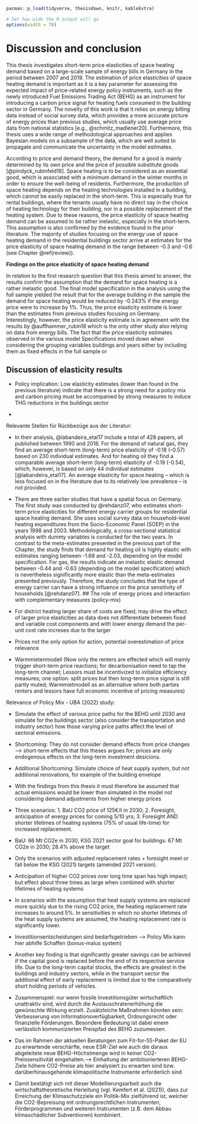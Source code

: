 <!--
Chapter 6 - Discussion
-->

```r
pacman::p_load(tidyverse, thesisdown, knitr, kableExtra)

# Set how wide the R output will go
options(width = 70)
```

# Discussion and conclusion {#discussion}

This thesis investigates short-term price elasticities of space heating demand based on a large-scale sample of energy bills in Germany in the period between 2007 and 2019. The estimation of price elasticities of space heating demand is important as it is a key parameter for assessing the expected impact of price-related energy policy instruments, such as the newly introduced Fuel Emissions Trading Act (BEHG) as an instrument for introducing a carbon price signal for heating fuels consumed in the building sector in Germany. The novelty of this work is that it relies on energy billing data instead of social survey data, which provides a more accurate picture of energy prices than previous studies, which usually use average price data from national statistics [e.g., @schmitz_madlener20]. Furthermore, this thesis uses a wide range of methodological approaches and applies Bayesian models on a subsample of the data, which are well suited to propagate and communicate the uncertainty in the model estimates.

According to price and demand theory, the demand for a good is mainly determined by its own price and the price of possible substitute goods [@pindyck_rubinfeld18]. Space heating is to be considered as an essential good, which is associated with a minimum demand in the winter months in order to ensure the well-being of residents. Furthermore, the production of space heating depends on the heating technologies installed in a building, which cannot be easily replaced in the short-term. This is especially true for rental buildings, where the tenants usually have no direct say in the choice of heating technology for their building, nor in a possible replacement of the heating system. Due to these reasons, the price elasticity of space heating demand can be assumed to be rather inelastic, especially in the short-term. This assumption is also confirmed by the evidence found in the prior literature. The majority of studies focusing on the energy use of space heating demand in the residential buildings sector arrive at estimates for the price elasticity of space heating demand in the range between -0.3 and -0.6 (see Chapter \@ref(review)).

**Findings on the price elasticity of space heating demand**

In relation to the first research question that this thesis aimed to answer, the results confirm the assumption that the demand for space heating is a rather inelastic good. The final model specification in the analysis using the full sample yielded the result that for the average building in the sample the demand for space heating would be reduced by -0.243% if the energy price were to increase by 1%. Thus, the price elasticity estimate is lower than the estimates from previous studies focusing on Germany. Interestingly, however, the price elasticity estimate is in agreement with the results by @auffhammer_rubin18 which is the only other study also relying on data from energy bills. The fact that the price elasticity estimates observed in the various model Specifications moved down when considering the grouping variables buildings and years either by including them as fixed effects in the full sample or 





## Discussion of elasticity results

- Policy implication: Low elasticity estimates (lower than found in the previous literature) indicate that there is a strong need for a policy mix and carbon pricing must be accompanied by strong measures to induce THG reductions in the buildings sector

- 



Relevante Stellen für Rückbezüge aus der Literatur:

- In their analysis, @labandeira_etal17 include a total of 428 papers, all published between 1990 and 2016. For the demand of natural gas, they find an average short-term (long-term) price elasticity of -0.18 (-0.57) based on 230 individual estimates. And for heating oil they find a comparable average short-term (long-term) elasticity of -0.19 (-0.54), which, however, is based on only 44 individual estimates [@labandeira_etal17]. An average elasticity for space heating -- which is less focused on in the literature due to its relatively low prevalence -- is not provided.

- There are three earlier studies that have a spatial focus on Germany. The first study was conducted by @rehdanz07, who estimates short-term price elasticities for different energy carrier groups for residential space heating demand. She uses social survey data on household-level heating expenditures from the Socio-Economic Panel (SOEP) in the years 1998 and 2003. Methodologically, a cross-sectional statistical analysis with dummy variables is conducted for the two years. In contrast to the  meta-estimates presented in the previous part of the Chapter, the study finds that demand for heating oil is highly elastic with estimates ranging between -1.68 and -2.03, depending on the model specification. For gas, the results indicate an inelastic elastic demand between -0.44 and -0.63 (depending on the model specification) which is nevertheless significantly more elastic than the meta-estimates presented previously. Therefore, the study concludes that the type of energy carrier can have a strong influence on the price sensitivity of households [@rehdanz07].
## The role of energy prices and interaction with complementary measures (policy-mix)


- For district heating larger share of costs are fixed; may drive the effect of larger price elasticities as data does not differentiate between fixed and variable cost components and with lower energy demand the per-unit cost rate increses due to the larger 

- Prices not the only option for action, potential overestimation of price relevance

- Warmmietenmodell (Now only the renters are effected which will mainly trigger short-term price reactions; for decarbonisation need to tap the long-term channel; Lessors must be incentivized to initialize efficiency measures; one option: split prices but then long-term price signal is still partly muted; Warmmietmodell as an alternative where both parties renters and lessors have full economic incentive of pricing measures)


Relevance of Policy Mix - UBA (2022) study:

- Simulate the effect of various price paths for the BEHG until 2030 and simulate for the buildings sector (also consider the transportation and industry sector) how those varying price paths affect the level of sectoral emissions.

- Shortcoming: They do not consider demand effects from price changes --> short-term effects that this theses argues for; prices are only endogenous effects on the long-term investment desicions.

- Additional Shortcoming: Simulate choice of heat supply system, but not additional renovations, for example of the building envelope

- With the findings from this thesis it must therefore be assumed that actual emissions would be lower than simulated in the model not considering demand adjustments from higher energy prices

- Three scenarios: 1. BaU CO2 price of 125€/t in 2030; 2. Foresight, anticipation of energy prices for coming 5/10 yrs; 3. Foresight AND shorter lifetimes of heating systems (75% of usual life-time) for increased replacement.

- BaU: 86 Mt CO2e in 2030, KSG 2021 sector goal for buildings: 67 Mt CO2e in 2030; 28.4% above the target

- Only the scenarios with adjusted replacement rates + foresight meet or fall below the KSG (2021) targets (amended 2021 version).

- Anticipation of higher CO2 prices over long time span has high impact; but effect about three times as large when combined with shorter lifetimes of heating systems

- In scenarios with the assumption that heat supply systems are replaced more quickly due to the rising CO2 price, the heating replacement rate increases to around 5%. In sensitivities in which no shorter lifetimes of the heat supply systems are assumed, the heating replacement rate is significantly lower.

- Investitionsentscheidungen sind bedarfsgetrieben --> Policy Mix kann hier abhilfe Schaffen (bonus-malus system)

- Another key finding is that significantly greater savings can be achieved if the capital good is replaced before the end of its respective service life. Due to the long-term capital stocks, the effects are greatest in the buildings and industry sectors, while in the transport sector the additional effect of early replacement is limited due to the comparatively short holding periods of vehicles.

- Zusammenspiel: nur wenn fossile Investitionsgüter wirtschaftlich unattraktiv sind, wird durch die Austauschratenerhöhung die gewünschte Wirkung erzielt. Zusätzloiche Maßnahmen könnten sein: Verbesserung von Informationsverfügbarkeit, Ordnungsrecht oder finanzielle Förderungen. Besondere Bedeutung ist dabei einem verlässlich kommunizierten Preispfad des BEHG zuzumessen.

- Das im Rahmen der aktuellen Beratungen zum Fit-for-55-Paket der EU zu erwartende verschärfte, neue ESR-Ziel wie auch die daraus abgeleitete neue BEHG-Höchstmenge wird in keiner CO2-Preissensitivität eingehalten.--> Einhaltung der ambitionierteren BEHG-Ziele höhere CO2-Preise als hier analysiert zu erwarten sind bzw. darüberhinausgehende klimapolitische Instrumente erforderlich sind

- Damit bestätigt sich mit dieser Modellierungsarbeit auch die wirtschaftstheoretische Herleitung (vgl. Kemfert et al. (2021)), dass zur Erreichung der Klimaschutzziele ein Politik-Mix zielführend ist, welcher die CO2-Bepreisung mit ordnungsrechtlichen Instrumenten, Förderprogrammen und weiteren Instrumenten (z.B. dem Abbau klimaschädlicher Subventionen) kombiniert.